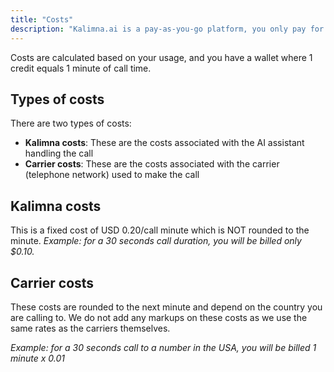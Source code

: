 ```yaml
---
title: "Costs"
description: "Kalimna.ai is a pay-as-you-go platform, you only pay for what you use."
---
```


Costs are calculated based on your usage, and you have a wallet where 1 credit equals 1 minute of call time.

## Types of costs

There are two types of costs:

- **Kalimna costs**: These are the costs associated with the AI assistant handling the call
- **Carrier costs**: These are the costs associated with the carrier (telephone network) used to make the call

## Kalimna costs

This is a fixed cost of USD 0.20/call minute which is NOT rounded to the minute.
_Example: for a 30 seconds call duration, you will be billed only \$0.10._

## Carrier costs

These costs are rounded to the next minute and depend on the country you are calling to. We do not add any markups on these costs as we use the same rates as the carriers themselves.

_Example: for a 30 seconds call to a number in the USA, you will be billed 1 minute x 0.01_